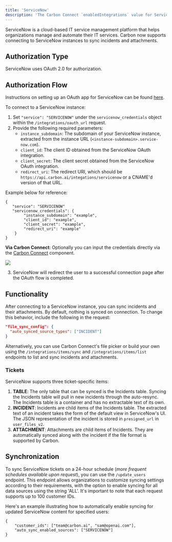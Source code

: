 ```yaml
---
title: 'ServiceNow'
description: 'The Carbon Connect `enabledIntegrations` value for ServiceNow is `SERVICENOW`.'
---
```


ServiceNow is a cloud-based IT service management platform that helps organizations manage and automate their IT services. Carbon now supports connecting to ServiceNow instances to sync incidents and attachments.

## Authorization Type

ServiceNow uses OAuth 2.0 for authorization.

## Authorization Flow

<Note>Instructions on setting up an OAuth app for ServiceNow can be found [here](https://docs.servicenow.com/bundle/vancouver-platform-security/page/administer/security/task/t_CreateEndpointforExternalClients.html).</Note>

To connect to a ServiceNow instance:

1. Set `"service": "SERVICENOW"` under the `servicenow_credentials` object within the `/integrations/oauth_url` request.
2. Provide the following required parameters:
   - `instance_subdomain`: The subdomain of your ServiceNow instance, extracted from the instance URL (`<instance-subdomain>.service-now.com`).
   - `client_id`: The client ID obtained from the ServiceNow OAuth integration.
   - `client_secret`: The client secret obtained from the ServiceNow OAuth integration.
   - `redirect_uri`: The redirect URI, which should be `https://api.carbon.ai/integations/servicenow` or a CNAME'd version of that URL.

Example below for reference:
```
{
   "service": "SERVICENOW"
   "servicenow_credentials": {
        "instance_subdomain": "example",
        "client_id": "example",
        "client_secret": "example",
        "redirect_uri": "example"
    }
}
```

**Via Carbon Connect**: Optionally you can input the credentials directly via the [Carbon Connect](/carbon-connect) component.

<img src="/images/servicenow.png" />

3. ServiceNow will redirect the user to a successful connection page after the OAuth flow is completed.

## Functionality

After connecting to a ServiceNow instance, you can sync incidents and their attachments. By default, nothing is synced on connection. To change this behavior, include the following in the request:

```json
"file_sync_config": {
  "auto_synced_source_types": ["INCIDENT"]
}
```

Alternatively, you can use Carbon Connect's file picker or build your own using the `/integrations/items/sync` and `/integrations/items/list` endpoints to list and sync incidents and attachments.

### Tickets

ServiceNow supports three ticket-specific items:

1. **TABLE**: The only table that can be synced is the Incidents table. Syncing the Incidents table will pull in new incidents through the auto-resync. The Incidents table is a container and has no extractable text of its own.
2. **INCIDENT**: Incidents are child items of the Incidents table. The extracted text of an incident takes the form of the default view in ServiceNow's UI. The JSON representation of the incident is stored in `presigned_url` in `user_files_v2`.
3. **ATTACHMENT**: Attachments are child items of Incidents. They are automatically synced along with the incident if the file format is supported by Carbon.

## Synchronization

To sync ServiceNow tickets on a 24-hour schedule (_more frequent schedules available upon request_), you can use the `/update_users` endpoint. This endpoint allows organizations to customize syncing settings according to their requirements, with the option to enable syncing for all data sources using the string 'ALL'. It's important to note that each request supports up to 100 customer IDs.

Here's an example illustrating how to automatically enable syncing for updated ServiceNow content for specified users:

```
{
    "customer_ids": ["team@carbon.ai", "sam@openai.com"],
    "auto_sync_enabled_sources": ["SERVICENOW"]
} 